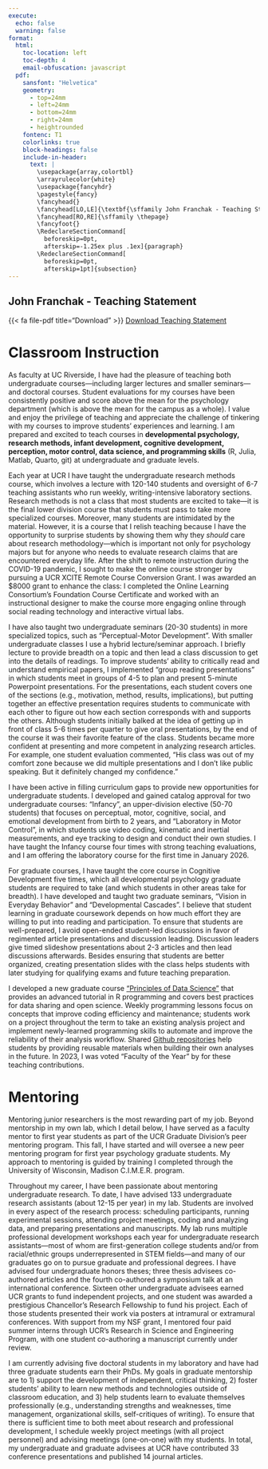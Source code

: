 ```yaml
--- 
execute:
  echo: false
  warning: false
format:
  html:
    toc-location: left
    toc-depth: 4
    email-obfuscation: javascript
  pdf: 
    sansfont: "Helvetica"
    geometry:
      - top=24mm
      - left=24mm
      - bottom=24mm
      - right=24mm
      - heightrounded
    fontenc: T1
    colorlinks: true
    block-headings: false
    include-in-header: 
      text: |
        \usepackage{array,colortbl}
        \arrayrulecolor{white}
        \usepackage{fancyhdr}
        \pagestyle{fancy}
        \fancyhead{}
        \fancyhead[LO,LE]{\textbf{\sffamily John Franchak - Teaching Statement}}
        \fancyhead[RO,RE]{\sffamily \thepage}
        \fancyfoot{}
        \RedeclareSectionCommand[
          beforeskip=0pt,
          afterskip=-1.25ex plus .1ex]{paragraph}
        \RedeclareSectionCommand[
          beforeskip=0pt,
          afterskip=1pt]{subsection}
---
```


::: {.content-visible when-format="html"}
# John Franchak - Teaching Statement 
{{< fa file-pdf title="Download" >}} [Download Teaching Statement](https://padlab.ucr.edu/Franchak_Teaching.pdf)
:::

\thispagestyle{fancy}

# Classroom Instruction 

As faculty at UC Riverside, I have had the pleasure of teaching both undergraduate courses---including larger lectures and smaller seminars---and doctoral courses. Student evaluations for my courses have been consistently positive and score above the mean for the psychology department (which is above the mean for the campus as a whole). I value and enjoy the privilege of teaching and appreciate the challenge of tinkering with my courses to improve students’ experiences and learning. I am prepared and excited to teach courses in **developmental psychology, research methods, infant development, cognitive development, perception, motor control, data science, and programming skills** (R, Julia, Matlab, Quarto, git) at undergraduate and graduate levels.

Each year at UCR I have taught the undergraduate research methods course, which involves a lecture with 120-140 students and oversight of 6-7 teaching assistants who run weekly, writing-intensive laboratory sections. Research methods is not a class that most students are excited to take---it is the final lower division course that students must pass to take more specialized courses. Moreover, many students are intimidated by the material. However, it is a course that I relish teaching because I have the opportunity to surprise students by showing them why they *should* care about research methodology---which is important not only for psychology majors but for anyone who needs to evaluate research claims that are encountered everyday life. After the shift to remote instruction during the COVID-19 pandemic, I sought to make the online course stronger by pursuing a UCR XCITE Remote Course Conversion Grant. I was awarded an $8000 grant to enhance the class: I completed the Online Learning Consortium's Foundation Course Certificate and worked with an instructional designer to make the course more engaging online through social reading technology and interactive virtual labs. 

I have also taught two undergraduate seminars (20-30 students) in more specialized topics, such as "Perceptual-Motor Development". With smaller undergraduate classes I use a hybrid lecture/seminar approach. I briefly lecture to provide breadth on a topic and then lead a class discussion to get into the details of readings. To improve students' ability to critically read and understand empirical papers, I implemented "group reading presentations" in which students meet in groups of 4-5 to plan and present 5-minute Powerpoint presentations. For the presentations, each student covers one of the sections (e.g., motivation, method, results, implications), but putting together an effective presentation requires students to communicate with each other to figure out how each section corresponds with and supports the others. Although students initially balked at the idea of getting up in front of class 5-6 times per quarter to give oral presentations, by the end of the course it was their favorite feature of the class. Students became more confident at presenting and more competent in analyzing research articles. For example, one student evaluation commented, "His class was out of my comfort zone because we did multiple presentations and I don't like public speaking. But it definitely changed my confidence."

I have been active in filling curriculum gaps to provide new opportunities for undergraduate students. I developed and gained catalog approval for two undergraduate courses: "Infancy", an upper-division elective (50-70 students) that focuses on perceptual, motor, cognitive, social, and emotional development from birth to 2 years, and "Laboratory in Motor Control", in which students use video coding, kinematic and inertial measurements, and eye tracking to design and conduct their own studies. I have taught the Infancy course four times with strong teaching evaluations, and I am offering the laboratory course for the first time in January 2026. 

For graduate courses, I have taught the core course in Cognitive Development five times, which all developmental psychology graduate students are required to take (and which students in other areas take for breadth).  I have developed and taught two graduate seminars, "Vision in Everyday Behavior" and "Developmental Cascades". I believe that student learning in graduate coursework depends on how much effort they are willing to put into reading and participation. To ensure that students are well-prepared, I avoid open-ended student-led discussions in favor of regimented article presentations and discussion leading. Discussion leaders give timed slideshow presentations about 2-3 articles and then lead discussions afterwards. Besides ensuring that students are better organized, creating presentation slides with the class helps students with later studying for qualifying exams and future teaching preparation. 

I developed a new graduate course ["Principles of Data Science"](https://2025-psyc-259.github.io/course_site/syllabus.html) that provides an advanced tutorial in R programming and covers best practices for data sharing and open science. Weekly programming lessons focus on concepts that improve coding efficiency and maintenance; students work on a project throughout the term to take an existing analysis project and implement newly-learned programming skills to automate and improve the reliability of their analysis workflow. Shared [Github repositories](https://github.com/psych-259-data-science-2022) help students by providing reusable materials when building their own analyses in the future. In 2023, I was voted "Faculty of the Year" by for these teaching contributions.

# Mentoring 

Mentoring junior researchers is the most rewarding part of my job. Beyond mentorship in my own lab, which I detail below, I have served as a faculty mentor to first year students as part of the UCR Graduate Division's peer mentoring program. This fall, I have started and will oversee a new peer mentoring program for first year psychology graduate students. My approach to mentoring is guided by training I completed through the University of Wisconsin, Madison C.I.M.E.R. program. 

Throughout my career, I have been passionate about mentoring undergraduate research. To date, I have advised 133 undergraduate research assistants (about 12-15 per year) in my lab. Students are involved in every aspect of the research process: scheduling participants, running experimental sessions, attending project meetings, coding and analyzing data, and preparing presentations and manuscripts. My lab runs multiple professional development workshops each year for undergraduate research assistants---most of whom are first-generation college students and/or from racial/ethnic groups underrepresented in STEM fields---and many of our graduates go on to pursue graduate and professional degrees. I have advised four undergraduate honors theses; three thesis advisees co-authored articles and the fourth co-authored a symposium talk at an international conference. Sixteen other undergraduate advisees earned UCR grants to fund independent projects, and one student was awarded a prestigious Chancellor’s Research Fellowship to fund his project. Each of those students presented their work via posters at intramural or extramural conferences. With support from my NSF grant, I mentored four paid summer interns through UCR's Research in Science and Engineering Program, with one student co-authoring a manuscript currently under review.

I am currently advising five doctoral students in my laboratory and have had three graduate students earn their PhDs. My goals in graduate mentorship are to 1) support the development of independent, critical thinking, 2) foster students’ ability to learn new methods and technologies outside of classroom education, and 3) help students learn to evaluate themselves professionally (e.g., understanding strengths and weaknesses, time management, organizational skills, self-critiques of writing). To ensure that there is sufficient time to both meet about research and professional development, I schedule weekly project meetings (with all project personnel) and advising meetings (one-on-one) with my students. In total, my undergraduate and graduate advisees at UCR have contributed 33 conference presentations and published 14 journal articles.

